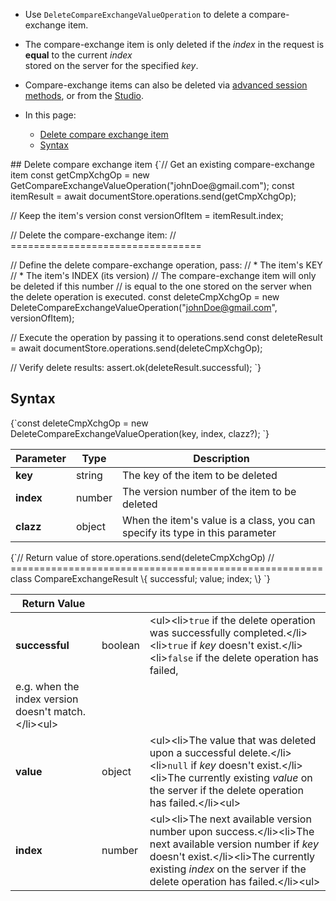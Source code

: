 
<Admonition type="note" title="">

* Use `DeleteCompareExchangeValueOperation` to delete a compare-exchange item.  

* The compare-exchange item is only deleted if the _index_ in the request is __equal__ to the current _index_  
  stored on the server for the specified _key_.  

* Compare-exchange items can also be deleted via [advanced session methods](../../../client-api/session/cluster-transaction/compare-exchange.mdx), 
  or from the [Studio](../../../studio/database/documents/compare-exchange-view.mdx).

* In this page:  
  * [Delete compare exchange item](../../../client-api/operations/compare-exchange/delete-compare-exchange-value.mdx#delete-compare-exchange-item)
  * [Syntax](../../../client-api/operations/compare-exchange/delete-compare-exchange-value.mdx#syntax)  

</Admonition>
## Delete compare exchange item

<TabItem value="delete_1" label="delete_1">
<CodeBlock language="js">
{`// Get an existing compare-exchange item
const getCmpXchgOp = new GetCompareExchangeValueOperation("johnDoe@gmail.com");
const itemResult = await documentStore.operations.send(getCmpXchgOp);

// Keep the item's version
const versionOfItem = itemResult.index; 

// Delete the compare-exchange item:
// =================================

// Define the delete compare-exchange operation, pass:
// * The item's KEY
// * The item's INDEX (its version)
//   The compare-exchange item will only be deleted if this number 
//   is equal to the one stored on the server when the delete operation is executed.
const deleteCmpXchgOp = new DeleteCompareExchangeValueOperation("johnDoe@gmail.com", versionOfItem);

// Execute the operation by passing it to operations.send
const deleteResult = await documentStore.operations.send(deleteCmpXchgOp);

// Verify delete results:
assert.ok(deleteResult.successful);
`}
</CodeBlock>
</TabItem>



## Syntax

<TabItem value="syntax_1" label="syntax_1">
<CodeBlock language="js">
{`const deleteCmpXchgOp = new DeleteCompareExchangeValueOperation(key, index, clazz?);
`}
</CodeBlock>
</TabItem>

| Parameter   | Type   | Description                                                                  |
|-------------|--------|------------------------------------------------------------------------------|
| __key__     | string | The key of the item to be deleted                                            |
| __index__   | number | The version number of the item to be deleted                                 |
| __clazz__   | object | When the item's value is a class, you can specify its type in this parameter |

<TabItem value="syntax_2" label="syntax_2">
<CodeBlock language="js">
{`// Return value of store.operations.send(deleteCmpXchgOp)
// ======================================================
class CompareExchangeResult \{
    successful;
    value;
    index;
\}
`}
</CodeBlock>
</TabItem>

| Return Value   |         |                                                                                                                                                                                                                             |
|----------------|---------|-----------------------------------------------------------------------------------------------------------------------------------------------------------------------------------------------------------------------------|
| __successful__ | boolean | &lt;ul&gt;&lt;li&gt;`true` if the delete operation was successfully completed.&lt;/li&gt;&lt;li&gt;`true` if _key_ doesn't exist.&lt;/li&gt;&lt;li&gt;`false` if the delete operation has failed,
e.g. when the index version doesn't match.&lt;/li&gt;&lt;ul&gt;       |  
| __value__      | object  | &lt;ul&gt;&lt;li&gt;The value that was deleted upon a successful delete.&lt;/li&gt;&lt;li&gt;`null` if _key_ doesn't exist.&lt;/li&gt;&lt;li&gt;The currently existing _value_ on the server if the delete operation has failed.&lt;/li&gt;&lt;ul&gt;                       |  
| __index__      | number  | &lt;ul&gt;&lt;li&gt;The next available version number upon success.&lt;/li&gt;&lt;li&gt;The next available version number if _key_ doesn't exist.&lt;/li&gt;&lt;li&gt;The currently existing _index_ on the server if the delete operation has failed.&lt;/li&gt;&lt;ul&gt; |  




